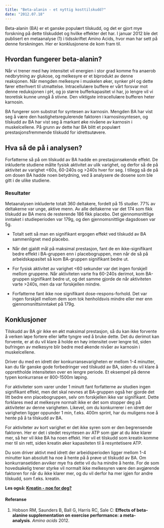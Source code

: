 ```yaml
---
title: "Beta-alanin - et nyttig kosttilskudd?"
date: "2012.07.18"
---
```


Beta-alanin (BA) er et ganske populært tilskudd, og det er gjort mye forskning på dette tilskuddet og hvilke effekter det har. I januar 2012 ble det publisert en metaanalyse (1) i tidsskriftet Amino Acids, hvor man har sett på denne forskningen. Her er konklusjonene de kom fram til.

## Hvordan fungerer beta-alanin?

Når vi trener med høy intensitet vil energien i stor grad komme fra anaerob nedbrytning av glukose, og melkesyre er et biprodukt av denne reaksjonen. Når mengden melkesyre i muskelen øker, synker pH og dette fører etterhvert til utmattelse. Intracellulære buffere er vårt forsvar mot denne reduksjonen i pH, og jo større bufferkapasitet vi har, jo lengre vil vi teoretisk kunne unngå å stivne. Den viktigste intracellulære bufferen heter karnosin.

BA fungerer som substrat for syntesen av karnosin. Mengden BA har vist seg å være den hastighetsregulerende faktoren i karnosinsyntesen, og tilskudd av BA har vist seg å markant øke nivåene av karnosin i muskelcellene. På grunn av dette har BA blitt et populært prestasjonsfremmende tilskudd for idrettsutøvere.

## Hva så de på i analysen?

Forfatterne så på om tilskudd av BA hadde en prestasjonsøkende effekt. De inkluderte studiene målte fysisk aktivitet av ulik varighet, og derfor så de på aktivitet av varighet \<60s, 60-240s og \>240s hver for seg. I tillegg så de på om dosen BA hadde noen betydning, ved å analysere de dosene som ble gitt i de ulike studiene.

### Resultater

Metaanalysen inkluderte totalt 360 deltakere, fordelt på 15 studier. 77% av deltakerne var unge, aktive menn. Av alle deltakerne var det 174 som fikk tilskudd av BA mens de resterende 186 fikk placebo. Det gjennomsnittlige inntaket i studieperioden var 179g, og den gjennomsnittlige dagsdosen var 5g.

-   Totalt sett så man en signifikant ergogen effekt ved tilskudd av BA sammenlignet med placebo.

-   Når det gjaldt mål på maksimal prestasjon, fant de en ikke-signifikant bedre effekt i BA-gruppen enn i placebogruppen, men når de så på arbeidskapasitet så kom BA-gruppen signifikant bedre ut.

-   For fysisk aktivitet av varighet \<60 sekunder var det ingen forskjell mellom gruppene. Når aktiviteten varte fra 60-240s derimot, kom BA-gruppen signifikant bedre ut, og det samme gjorde de når aktiviteten varte \>240s, men da var forskjellen mindre.

-   Forfatterne fant ikke noe signifikant dose-respons-forhold. Det var ingen forskjell mellom dem som tok henholdsvis mindre eller mer enn gjennomsnittsinntaket på 179g.

## Konklusjoner

Tilskudd av BA gir ikke en økt maksimal prestasjon, så du kan ikke forvente å verken løpe fortere eller løfte tyngre ved å bruke dette. Det du derimot kan forvente, er at du vil klare å holde en høy intensitet over lengre tid, siden bufringen av melkesyre blir bedre med økende nivåer av karnosin i muskelcellene.

Driver du med en idrett der konkurransevarigheten er mellom 1-4 minutter, kan du får ganske gode forbedringer ved tilskudd av BA, siden du vil klare å opprettholde intensiteten over en lengre periode. Et eksempel på denne typen konkurranse er 800-1500m løping.

For aktiviteter som varer under 1 minutt fant forfatterne av studien ingen signifikant effekt, men det skal nevnes at BA-gruppen også her gjorde det litt bedre enn placebogruppen, selv om forskjellen ikke var signifikant. Dette forklares med at melkesyre normalt ikke er det som stopper deg på aktiviteter av denne varigheten. Likevel, om du konkurrerer i en idrett der varigheten ligger oppunder 1 min, f.eks. 400m sprint, har du muligens noe å hente på å ta tilskudd av BA.

For aktiviteter av kort varighet er det ikke syren som er den begrensende faktoren. Her er det i stedet resyntesen av ATP som gjør at du ikke klarer mer, så her vil ikke BA ha noen effekt. Her vil et tilskudd som kreatin komme mer til sin rett, siden kreatin øker kapasiteten til å resyntetisere ATP.

Du som driver aktivt med idrett der arbeidsperioden ligger mellom 1-4 minutter kan absolutt ha noe å hente på å prøve ut tilskudd av BA. Om konkurransetiden avviker mye fra dette vil du ha mindre å hente. For de som hovedsakelig trener styrke vil normalt ikke melkesyren være den avgjørende faktoren for når du ikke klarer mer, og du vil derfor ha mer igjen for andre tilskudd, som f.eks. kreatin.

**Les også: [Kreatin - noe for deg?](brokenlink/kreatin/ "Kreatin – noe for deg?")**

#### Referanse

1.   Hobson RM, Saunders B, Ball G, Harris RC, Sale C: **Effects of beta-alanine supplementation on exercise performance: a meta-analysis**. *Amino acids* 2012.
